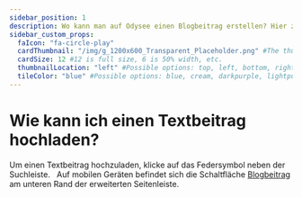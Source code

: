 ---
sidebar_position: 1
description: Wo kann man auf Odysee einen Blogbeitrag erstellen? Hier zeigen wir dir, wo du das Menü findest.
sidebar_custom_props:
  faIcon: "fa-circle-play"
  cardThumbnail: "/img/g_1200x600_Transparent_Placeholder.png" #The thumbnail on the category card.
  cardSize: 12 #12 is full size, 6 is 50% width, etc.
  thumbnailLocation: "left" #Possible options: top, left, bottom, right, none
  tileColor: "blue" #Possible options: blue, cream, darkpurple, lightpurple, mauve, orange, pink, none
---

# Wie kann ich einen Textbeitrag hochladen? 


<Tabs groupId="device">
  <TabItem value="web" label="Web" default>
	Um einen Textbeitrag hochzuladen, klicke auf das Federsymbol <OdyseeButtonRound url="https://odysee.com/$/post"><OdyseeIcon type='Post'/></OdyseeButtonRound> neben der Suchleiste.
	<Image
      img="/img/de/locale_blog_link_desktop_dark.png"
      class="dark-image"
    />
    <Image
      img="/img/de/locale_blog_link_desktop_light.png"
      class="light-image"
    />
  </TabItem>
  <TabItem value="mobile" label="Mobile">
    Auf mobilen Geräten befindet sich die Schaltfläche <a href="https://odysee.com/$/post"><OdyseeIcon type='Post'/> Blogbeitrag</a> am unteren Rand der erweiterten Seitenleiste.
    <Image
      img="/img/de/locale_blog_link_mobile_dark.png"
      class="dark-image"
    />
    <Image
      img="/img/de/locale_blog_link_mobile_light.png"
      class="light-image"
    />
  </TabItem>
</Tabs>